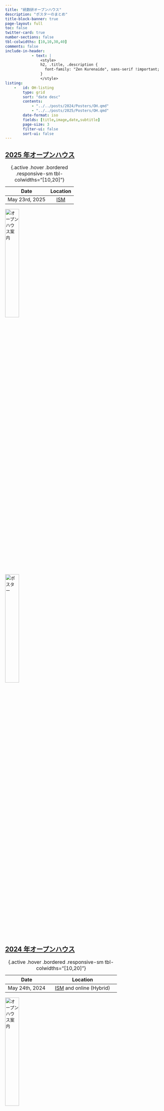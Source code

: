 ```yaml
---
title: "統数研オープンハウス"
description: "ポスターのまとめ"
title-block-banner: true
page-layout: full
toc: false
twitter-card: true
number-sections: false
tbl-colwidths: [10,10,30,40]
comments: false
include-in-header: 
            - text: |
                <style>
                h2, .title, .description {
                  font-family: "Zen Kurenaido", sans-serif !important;
                }
                </style>
listing: 
    -   id: OH-listing
        type: grid
        sort: "date desc"
        contents:
            - "../../posts/2024/Posters/OH.qmd"
            - "../../posts/2025/Posters/OH.qmd"
        date-format: iso
        fields: [title,image,date,subtitle]
        page-size: 3
        filter-ui: false
        sort-ui: false
---
```


::: {#OH-listing}
:::

## [2025 年オープンハウス](https://www.ism.ac.jp/openhouse/2025/index.html) {#sec-ISM-openhouse2025}

| Date | Location |
|:---:|:------:|
| May 23rd, 2025 | [ISM](https://www.ism.ac.jp/access/index_j.html) |

: {.active .hover .bordered .responsive-sm tbl-colwidths="[10,20]"}

[![オープンハウス案内](https://www.ism.ac.jp/var/ism/storage/images/openhouse/2025/index/oh2025poster/60426-1-jpn-JP/oh2025poster.jpg){width=30%}](https://www.ism.ac.jp/openhouse/2025/index.html)

[![ポスター](../../posts/2025/Posters/OH/OH.png){width=30%}](../../posts/2025/Posters/OH/OH.pdf)

## [2024 年オープンハウス](https://www.ism.ac.jp/openhouse/2024/index.html) {#sec-ISM-openhouse2024}

| Date | Location |
|:---:|:------:|
| May 24th, 2024 | [ISM](https://www.ism.ac.jp/access/index_j.html) and online (Hybrid) |

: {.active .hover .bordered .responsive-sm tbl-colwidths="[10,20]"}

[![オープンハウス案内](../Files/2024ポスター.jpg){width=30%}](https://www.ism.ac.jp/openhouse/2024/index.html)

[![ポスター](../Posters/ISM-OH2024.jpg){width=30%}](../Posters/ISM-OH2024.pdf)